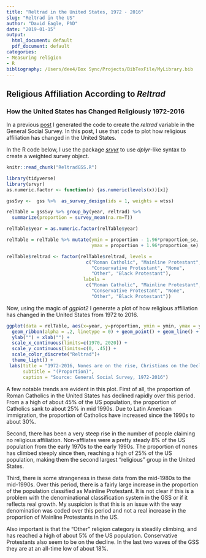 ```yaml
---
title: "Reltrad in the United States, 1972 - 2016"
slug: "Reltrad in the US"
author: "David Eagle, PhD"
date: "2019-01-15"
output:
  html_document: default
  pdf_document: default
categories:
- Measuring religion
- R
bibliography: /Users/dee4/Box Sync/Projects/BibTexFile/MyLibrary.bib
---
```


## Religious Affiliation According to *Reltrad*
### How the United States has Changed Religiously 1972-2016

In a previous [post](https://www.davideagle.org/post/reltrad-r/) I generated the code to create the *reltrad* variable in the General Social Survey. In this post, I use that code to plot how religious affiliation has changed in the United States.

In the R code below, I use the package [*srvyr*](https://cran.r-project.org/web/packages/srvyr/srvyr.pdf) to use *dplyr*-like syntax to create a weighted survey object. 

```r
knitr::read_chunk("ReltradGSS.R")
```


```r
library(tidyverse)
library(srvyr)
as.numeric.factor <- function(x) {as.numeric(levels(x))[x]}

gssSvy <-  gss %>%  as_survey_design(ids = 1, weights = wtss)

relTable = gssSvy %>% group_by(year, reltrad) %>%
  summarize(proportion = survey_mean(na.rm=T))

relTable$year = as.numeric.factor(relTable$year)

relTable = relTable %>% mutate(ymin = proportion - 1.96*proportion_se,
                               ymax = proportion + 1.96*proportion_se)

relTable$reltrad <- factor(relTable$reltrad, levels = 
                             c("Roman Catholic", "Mainline Protestant",
                               "Conservative Protestant", "None",
                               "Other", "Black Protestant"),
                            labels =
                             c("Roman Catholic", "Mainline Protestant",
                               "Conservative Protestant", "None",
                               "Other", "Black Protestant"))
```

Now, using the magic of *ggplot2* I generate a plot of how religious affiliation has changed in the United States from 1972 to 2016. 

```r
ggplot(data = relTable, aes(x=year, y=proportion, ymin = ymin, ymax = ymax, color = reltrad)) + 
  geom_ribbon(alpha = .2, linetype = 0) + geom_point() + geom_line() + 
  ylab("") + xlab("") +
  scale_x_continuous(limits=c(1970, 2020)) + 
  scale_y_continuous(limits=c(0, .45)) + 
  scale_color_discrete("Reltrad")+
  theme_light() + 
 labs(title = "1972-2016, Nones are on the rise, Christians on the Decline", 
      subtitle = "(Proportion)",
      caption = "Source: General Social Survey, 1972-2016")  
```

A few notable trends are evident in this plot. First of all, the proportion of Roman Catholics in the United States has declined rapidly over this period. From a a high of about 45% of the US population, the proportion of Catholics sank to about 25% in mid 1990s. Due to Latin American immigration, the proportion of Catholics have increased since the 1990s to about 30%.

Second, there has been a very steep rise in the number of people claiming no religious affiliation. Non-affliates were a pretty steady 8% of the US population from the early 1970s to the early 1990s. The proportion of nones has climbed steeply since then, reaching a high of 25% of the US population, making them the second largest "religious" group in the United States.

Third, there is some strangeness in these data from the mid-1980s to the mid-1990s. Over this period, there is a fairly large increase in the proportion of the population classified as Mainline Protestant. It is not clear if this is a problem with the denominational classification system in the GSS or if it reflects real growth. My suspicion is that this is an issue with the way denomination was coded over this period and not a real increase in the proportion of Mainline Protestants in the US.
 
Also important is that the "Other" religion category is steadily climbing, and has reached a high of about 5% of the US population. Conservative Protestants also seem to be on the decline. In the last two waves of the GSS they are at an all-time low of about 18%. 

